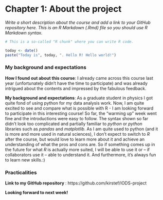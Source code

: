 
# Chapter 1: About the project

*Write a short description about the course and add a link to your GitHub repository here. This is an R Markdown (.Rmd) file so you should use R Markdown syntax.*

```r
# This is a so-called "R chunk" where you can write R code.

today <- date()
paste("Today is", today, ". Hello R! Hello world!")

```

### My background and expectations

**How I found out about this course**: I already came across this course last year (unfortunately didn't have the time to participate) and was already intrigued about the contents and impressed by the fabulous feedback.


**My background and expectations**: As a graduate student in physics I got quite fond of using python for my data analysis work.
Now, I am quite excited to see and compare what is possible with R - I am looking forward to participate in this interesting course! So far, the "warming up" week went fine and the introductions were easy to follow. The syntax shown so far didn't look too complicated and partially familiar to *python* or *python* libraries such as *pandas* and *matplotlib*. As I am quite used to python (and it is more and more used in natural sciences), I don't expect to switch to *R* after the course, but would love to learn more about it and achieve an understanding of what the pros and cons are. So if something comes up in the future for what *R* is actually more suited, I will be able to use it or -- if collaborators use it -- able to understand it. And furthermore, it's always fun to learn new skills.:)

### Practicalities

**Link to my GitHub repository **: https://github.com/kirstef/IODS-project

**Looking forward to next week!**
